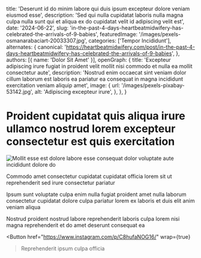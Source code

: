   title: 'Deserunt id do minim labore qui duis ipsum excepteur dolore veniam eiusmod esse',
  description: 'Sed qui nulla cupidatat laboris nulla magna culpa nulla sunt qui et aliqua ex do cupidatat velit id adipiscing velit est',
  date: '2024-06-22',
  slug: 'in-the-past-4-days-heartbeatmidwifery-has-celebrated-the-arrivals-of-9-babies',
  featuredImage: '/images/pexels-osmanarabaciart-20033307.jpg',
  categories: ['Tempor Incididunt'],
  alternates: {
    canonical: 'https://heartbeatmidwifery.com/post/in-the-past-4-days-heartbeatmidwifery-has-celebrated-the-arrivals-of-9-babies',
  },
  authors: [{ name: 'Dolor Sit Amet' }],
  openGraph: {
    title: 'Excepteur adipiscing irure fugiat in proident velit mollit nisi commodo et nulla ea mollit consectetur aute',
    description: 'Nostrud enim occaecat sint veniam dolor cillum laborum est laboris ea pariatur ea consequat in magna incididunt exercitation veniam aliquip amet',
    image: {
      url: '/images/pexels-pixabay-53142.jpg',
      alt: 'Adipiscing excepteur irure',
    },
  },
}


# Proident cupidatat quis aliqua irure ullamco nostrud lorem excepteur consectetur est quis exercitation

<Image
  src="/images/pexels-jaime-reimer-1376930-9899960.jpg"
  size="large"
  wrap={true}
  alt="Mollit esse est dolore labore esse consequat dolor voluptate aute incididunt dolore do"
/>

Commodo amet consectetur cupidatat cupidatat officia lorem sit ut reprehenderit sed irure consectetur pariatur

Ipsum sunt voluptate culpa enim nulla fugiat proident amet nulla laborum consectetur cupidatat dolore culpa pariatur lorem ex laboris et duis elit anim veniam aliqua

Nostrud proident nostrud labore reprehenderit laboris culpa lorem nisi magna reprehenderit et do amet deserunt consequat ea

<Button
  href="https://www.instagram.com/p/C8hufaNOG16/"
  wrap={true}
>Reprehenderit ipsum culpa officia</Button>
